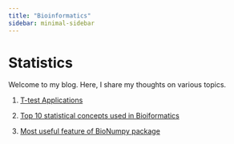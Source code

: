 ```yaml
---
title: "Bioinformatics"
sidebar: minimal-sidebar
---
```


# Statistics

Welcome to my blog. Here, I share my thoughts on various topics.



1. [T-test Applications](T-test-alt.html)

1. [Top 10 statistical concepts used in Bioiformatics](Top10_bioinfo_stats.html)

1. [Most useful feature of BioNumpy package](bioNumpy.qmd)
